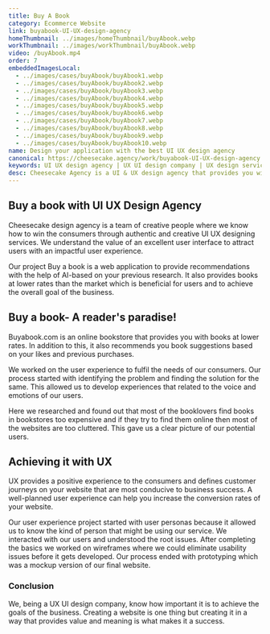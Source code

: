 ```yaml
---
title: Buy A Book
category: Ecommerce Website
link: buyabook-UI-UX-design-agency
homeThumbnail: ../images/homeThumbnail/buyAbook.webp
workThumbnail: ../images/workThumbnail/buyAbook.webp
video: /buyAbook.mp4
order: 7
embeddedImagesLocal:
  - ../images/cases/buyAbook/buyAbook1.webp
  - ../images/cases/buyAbook/buyAbook2.webp
  - ../images/cases/buyAbook/buyAbook3.webp
  - ../images/cases/buyAbook/buyAbook4.webp
  - ../images/cases/buyAbook/buyAbook5.webp
  - ../images/cases/buyAbook/buyAbook6.webp
  - ../images/cases/buyAbook/buyAbook7.webp
  - ../images/cases/buyAbook/buyAbook8.webp
  - ../images/cases/buyAbook/buyAbook9.webp
  - ../images/cases/buyAbook/buyAbook10.webp
name: Design your application with the best UI UX design agency
canonical: https://cheesecake.agency/work/buyabook-UI-UX-design-agency
keywords: UI UX design agency | UX UI design company | UX design services | UI UX designing services
desc: Cheesecake Agency is a UI & UX design agency that provides you with memorable UI UX designing services. We work towards providing value and meaning.
---
```



<section className="info-container">
  <div className="info-wrapper">
    <div className="case-text">
      <h1>Buy a book with UI UX Design Agency</h1>
      <p>
        Cheesecake design agency is a team of creative people where we know how
        to win the consumers through authentic and creative UI UX designing
        services. We understand the value of an excellent user interface to
        attract users with an impactful user experience.
      </p>
      <p>
        Our project Buy a book is a web application to provide recommendations
        with the help of AI-based on your previous research. It also provides
        books at lower rates than the market which is beneficial for users and
        to achieve the overall goal of the business.
      </p>
    </div>
  </div>
</section>

<div>
  <GatsbyImage alt="" image={getImage(props.imgs[0])} />
  <GatsbyImage alt="" image={getImage(props.imgs[1])} />
  <GatsbyImage alt="" image={getImage(props.imgs[2])} />
</div>

<section className="info-container">
  <div className="info-wrapper">
    <div className="case-text">
      <h2>Buy a book- A reader's paradise!</h2>
      <p>
        Buyabook.com is an online bookstore that provides you with books at
        lower rates. In addition to this, it also recommends you book
        suggestions based on your likes and previous purchases.
      </p>
      <p>
        We worked on the user experience to fulfil the needs of our consumers.
        Our process started with identifying the problem and finding the
        solution for the same. This allowed us to develop experiences that
        related to the voice and emotions of our users.
      </p>
    </div>
  </div>
</section>

<div>
  <GatsbyImage alt="" image={getImage(props.imgs[3])} />
  <GatsbyImage alt="" image={getImage(props.imgs[4])} />
</div>

<section className="info-container">
  <div className="info-wrapper">
    <div className="case-text">
      <p>
        Here we researched and found out that most of the booklovers find books
        in bookstores too expensive and if they try to find them online then
        most of the websites are too cluttered. This gave us a clear picture of
        our potential users.
      </p>
    </div>
  </div>
</section>

<div>
  <GatsbyImage alt="" image={getImage(props.imgs[5])} />
  <GatsbyImage alt="" image={getImage(props.imgs[6])} />
</div>

<section className="info-container">
  <div className="info-wrapper">
    <div className="case-text">
      <h2>Achieving it with UX</h2>
      <p>
        UX provides a positive experience to the consumers and defines customer
        journeys on your website that are most conducive to business success. A
        well-planned user experience can help you increase the conversion rates
        of your website.
      </p>
    </div>
  </div>
</section>
<div>
  <GatsbyImage alt="" image={getImage(props.imgs[7])} />
</div>

<section className="info-container">
  <div className="info-wrapper">
    <div className="case-text">
      <p>
        Our user experience project started with user personas because it
        allowed us to know the kind of person that might be using our service.
        We interacted with our users and understood the root issues. After
        completing the basics we worked on wireframes where we could eliminate
        usability issues before it gets developed. Our process ended with
        prototyping which was a mockup version of our final website.
      </p>
    </div>
  </div>
</section>
<div>
  <GatsbyImage alt="" image={getImage(props.imgs[8])} />
  <GatsbyImage alt="" image={getImage(props.imgs[9])} />
</div>

<section className="info-container">
  <div className="info-wrapper">
    <div className="case-text">
      <h3>Conclusion</h3>
      <p>
        We, being a UX UI design company, know how important it is to achieve
        the goals of the business. Creating a website is one thing but creating
        it in a way that provides value and meaning is what makes it a success.
      </p>
    </div>
  </div>
</section>
